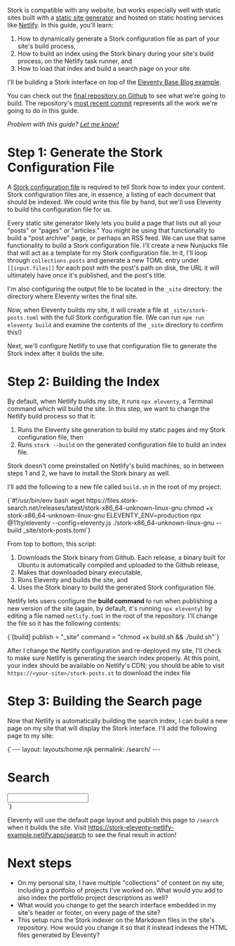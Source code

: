 
<div>

Stork is compatible with any website, but works especially well with static sites built with a [static site generator](https://www.netlify.com/blog/2020/04/14/what-is-a-static-site-generator-and-3-ways-to-find-the-best-one/) and hosted on static hosting services like [Netlify](https://www.netlify.com). In this guide, you'll learn:

1. How to dynamically generate a Stork configuration file as part of your site's build process,
2. How to build an index using the Stork binary during your site's build process, on the Netlify task runner, and
3. How to load that index and build a search page on your site.

I'll be building a Stork interface on top of the [Eleventy Base Blog example](https://github.com/11ty/eleventy-base-blog).

<DocsNote>

You can check out the [final repository on Github](https://github.com/stork-search/netlify-11ty-example) to see what we're going to build. The repository's [most recent commit](https://github.com/stork-search/netlify-11ty-example/commit/60dc9f11eee4da441ff579843f69a5f1de2fa009) represents all the work we're going to do in this guide.

</DocsNote>

*Problem with this guide? [Let me know!](https://github.com/jameslittle230/stork-site/issues/new)*

# Step 1: Generate the Stork Configuration File

A [Stork configuration file](/docs/build) is required to tell Stork how to index your content. Stork configuration files are, in essence, a listing of each document that should be indexed. We could write this file by hand, but we'll use Eleventy to build tihs configuration file for us.

Every static site generator likely lets you build a page that lists out all your "posts" or "pages" or "articles." You might be using that functionality to build a "post archive" page, or perhaps an RSS feed. We can use that same functionality to build a Stork configuration file. I'll create a new Nunjucks file that will act as a template for my Stork configuration file. In it, I'll loop through `collections.posts` and generate a new TOML entry under `[[input.files]]` for each post with the post's path on disk, the URL it will ultimately have once it's published, and the post's title.

</div>

I'm also configuring the output file to be located in the `_site` directory: the directory where Eleventy writes the final site.

<StorkPostsNunjucks />

<div>

Now, when Eleventy builds my site, it will create a file at `_site/stork-posts.toml` with the full Stork configuration file. (We can run `npm run eleventy build` and examine the contents of the `_site` directory to confirm this!) 

Next, we'll configure Netlify to use that configuration file to generate the Stork index after it builds the site.

# Step 2: Building the Index

By default, when Netlify builds my site, it runs `npx eleventy`, a Terminal command which will build the site. In this step, we want to change the Netlify build process so that it:

1. Runs the Eleventy site generation to build my static pages and my Stork configuration file, then
2. Runs `stork --build` on the generated configuration file to build an index file.

Stork doesn't come preinstalled on Netlify's build machines, so in between steps 1 and 2, we have to install the Stork binary as well.

I'll add the following to a new file called `build.sh` in the root of my project:

</div>

<div className="popout">

<Codeblock filename="build.sh" lang="bash">
    {`#!/usr/bin/env bash
wget https://files.stork-search.net/releases/latest/stork-x86_64-unknown-linux-gnu
chmod +x stork-x86_64-unknown-linux-gnu
ELEVENTY_ENV=production npx @11ty/eleventy --config=eleventy.js
./stork-x86_64-unknown-linux-gnu --build _site/stork-posts.toml`}
</Codeblock>

</div>

From top to bottom, this script:

1. Downloads the Stork binary from Github. Each release, a binary built for Ubuntu is automatically compiled and uploaded to the Github release,
2. Makes that downloaded binary executable,
3. Runs Eleventy and builds the site, and
4. Uses the Stork binary to build the generated Stork configuration file.

Netlify lets users configure the **build command** to run when publishing a new version of the site (again, by default, it's running `npx eleventy`) by editing a file named `netlify.toml` in the root of the repository. I'll change the file so it has the following contents:

<Codeblock filename="netlify.toml" lang="toml">
  {`[build]
publish = "_site"
command = "chmod +x build.sh && ./build.sh"`}
   </Codeblock>

After I change the Netlify configuration and re-deployed my site, I'll check to make sure Netlify is generating the search index properly. At this point, your index should be available on Netlify's CDN; you should be able to visit `https://<your-site>/stork-posts.st` to download the index file

# Step 3: Building the Search page

Now that Netlify is automatically building the search index, I can build a new page on my site that will display the Stork interface. I'll add the following page to my site:

<div className="popout">

<Codeblock filename="search.njk" lang="html">
    {`---
layout: layouts/home.njk
permalink: /search/
---
  
<h1>Search</h1>
<link rel="stylesheet" href="https://files.stork-search.net/basic.css" />
  
<div class="stork-wrapper">
  <input data-stork="posts" class="stork-input" />
  <div data-stork="posts-output" class="stork-output"></div>
</div>
  
<script src="https://files.stork-search.net/stork.js"></script>
<script>
  stork.register('posts', '/stork-posts.st');
</script>`}
</Codeblock>

</div>


Eleventy will use the default page layout and publish this page to `/search` when it builds the site. Visit <https://stork-eleventy-netlify-example.netlify.app/search> to see the final result in action!

# Next steps

- On my personal site, I have multiple "collections" of content on my site, including a portfolio of projects I've worked on. What would you add to also index the portfolio project descriptions as well?
- What would you change to get the search interface embedded in my site's header or footer, on every page of the site?
- This setup runs the Stork indexer on the Markdown files in the site's repository. How would you change it so that it instead indexes the HTML files generated by Eleventy?
